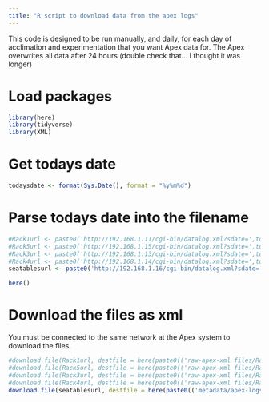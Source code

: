 ```yaml
--- 
title: "R script to download data from the apex logs"
---
```

This code is designed to be run manually, and daily, for each day of acclimation and experimentation that you want Apex data for. The Apex overwrites all data after 24 hours (double check that... I thought it was longer)

# Load packages
```r
library(here)
library(tidyverse)
library(XML)
```

# Get todays date
```r
todaysdate <- format(Sys.Date(), format = "%y%m%d")
```

# Parse todays date into the filename
```r
#Rack1url <- paste0('http://192.168.1.11/cgi-bin/datalog.xml?sdate=',todaysdate,'&days=3')
#Rack5url <- paste0('http://192.168.1.15/cgi-bin/datalog.xml?sdate=',todaysdate,'&days=3')
#Rack3url <- paste0('http://192.168.1.13/cgi-bin/datalog.xml?sdate=',todaysdate,'&days=3')
#Rack4url <- paste0('http://192.168.1.14/cgi-bin/datalog.xml?sdate=',todaysdate,'&days=3'
seatablesurl <- paste0('http://192.168.1.16/cgi-bin/datalog.xml?sdate=',todaysdate,'&days=14')
```

```r
here()
```

# Download the files as xml

You must be connected to the same network at the Apex system to 
download the files.

```r
#download.file(Rack1url, destfile = here(paste0(('raw-apex-xml files/Rack 1/'),'Rack 1_',todaysdate,'.xml')))
#download.file(Rack5url, destfile = here(paste0(('raw-apex-xml files/Rack 5/'),'Rack 5_',todaysdate,'.xml')))
#download.file(Rack3url, destfile = here(paste0(('raw-apex-xml files/Rack 3/'),'Rack 3_',todaysdate,'.xml')))
#download.file(Rack4url, destfile = here(paste0(('raw-apex-xml files/Rack 4/'),'Rack 4_',todaysdate,'.xml')))
download.file(seatablesurl, destfile = here(paste0(('metadata/apex-logs/raw-apex-xml/'),'seatables',todaysdate,'.xml')))
```


